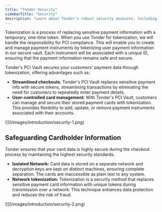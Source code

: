 ```yaml
---
title: "Tonder Security"
sidebarTitle: "Security"
description: "Learn about Tonder's robust security measures, including tokenization and PCI compliance, to protect sensitive payment data and ensure secure transactions."
---
```


Tokenization is a process of replacing sensitive payment information with a temporary, one-time token. When you use Tonder for tokenization, we will handle the responsibility for PCI compliance. This will enable you to create and manage payment instruments by tokenizing user payment information in our secure vault. Each instrument will be associated with a unique ID, ensuring that the payment information remains safe and secure.

Tonder's PCI Vault secures your customers' payment data through tokenization, offering advantages such as:

- **Streamlined checkouts**: Tonder's PCI Vault replaces sensitive payment info with secure tokens, streamlining transactions by eliminating the need for customers to repeatedly enter payment details.
- **User-controlled card management**: With Tonder's PCI Vault, customers can manage and secure their stored payment cards with tokenization. This provides flexibility to add, update, or remove payment instruments associated with their accounts.

<Frame>![](/images/introduction/security-1.png)</Frame>

## Safeguarding Cardholder Information

Tonder ensures that your card data is highly secure during the checkout process by maintaining the highest security standards.

- **Isolated Network:** Card data is stored on a separate network and decryption keys are kept on distinct machines, ensuring complete separation. The cards are inaccessible as plain text to any system.
- **Network tokenization:**  Tokenization is a security method that replaces sensitive payment card information with unique tokens during transmission over a network. This technique enhances data protection and reduces the risk of fraud.

<Frame>![](/images/introduction/security-2.png)</Frame>

